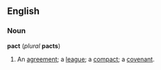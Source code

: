 ==English==
===Noun===
'''pact''' (''plural'' '''pacts''')
#An [[agreement]]; a [[league]]; a [[compact]]; a [[covenant]].